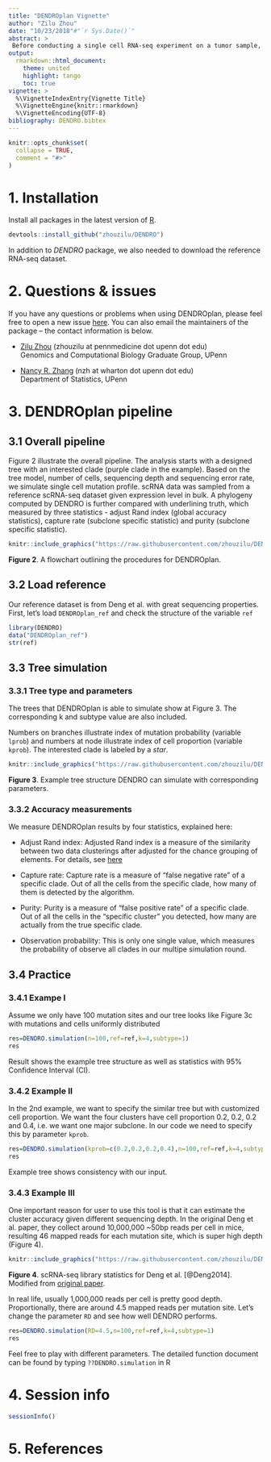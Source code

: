 ```yaml
---
title: "DENDROplan Vignette"
author: "Zilu Zhou"
date: "10/23/2018"#"`r Sys.Date()`"
abstract: >
 Before conducting a single cell RNA-seq experiment on a tumor sample, it is important to project how subclone detection power depends on the number of cells sequenced and the coverage per cell. To facilitate experiment design, we developed a tool, **DENDROplan** (Figure 2), that  predicts the expected clustering accuracy by DENDRO given sequencing parameters.  Given a tree structure and a target accuracy, **DENDROplan** computes the necessary read depth and number of cells needed based on the spike-in procedure described above. For more detail, please check our [biorixv preprint](www.rstudio.com)
output:
  rmarkdown::html_document:
    theme: united
    highlight: tango
    toc: true
vignette: >
  %\VignetteIndexEntry{Vignette Title}
  %\VignetteEngine{knitr::rmarkdown}
  %\VignetteEncoding{UTF-8}
bibliography: DENDRO.bibtex
---
```


```r
knitr::opts_chunk$set(
  collapse = TRUE,
  comment = "#>"
)
```

# 1. Installation
Install all packages in the latest version of [R](https://www.r-project.org/).
```r
devtools::install_github("zhouzilu/DENDRO")
```

In addition to *DENDRO* package, we also needed to download the reference RNA-seq dataset.

# 2. Questions & issues
If you have any questions or problems when using DENDROplan, please feel free to open a new issue [here](https://github.com/zhouzilu/DENDRO/issues). You can also email the maintainers of the package -- the contact information is below.

* [Zilu Zhou](https://statistics.wharton.upenn.edu/profile/zhouzilu/) (zhouzilu at pennmedicine dot upenn dot edu)
  <br>
  Genomics and Computational Biology Graduate Group, UPenn

* [Nancy R. Zhang](https://statistics.wharton.upenn.edu/profile/nzh/) (nzh at wharton dot upenn dot edu)
  <br>
  Department of Statistics, UPenn

# 3. DENDROplan pipeline
## 3.1 Overall pipeline

Figure 2 illustrate the overall pipeline. The analysis starts with a designed tree with an interested clade (purple clade in the example). Based on the tree model, number of cells, sequencing depth and sequencing error rate, we simulate single cell mutation profile. scRNA data was sampled from a reference scRNA-seq dataset given expression level in bulk. A phylogeny computed by DENDRO is further compared with underlining truth, which measured by three statistics - adjust Rand index (global accuracy statistics), capture rate (subclone specific statistic) and purity (subclone specific statistic). 
```r
knitr::include_graphics("https://raw.githubusercontent.com/zhouzilu/DENDRO/master/figure/Pkg_FIG-02.jpg")
```
  **Figure 2**. A flowchart outlining the procedures for DENDROplan. 

## 3.2 Load reference
Our reference dataset is from Deng et al. with great sequencing properties. First, let's load `DENDROplan_ref` and check the structure of the variable `ref`

```r
library(DENDRO)
data("DENDROplan_ref")
str(ref)
```

## 3.3  Tree simulation
### 3.3.1 Tree type and parameters

The trees that DENDROplan is able to simulate show at Figure 3. The corresponding k and subtype value are also included. 

Numbers on branches illustrate index of mutation probability (variable `lprob`) and numbers at node illustrate index of cell proportion (variable `kprob`). The interested clade is labeled by a *star*.

```r
knitr::include_graphics("https://raw.githubusercontent.com/zhouzilu/DENDRO/master/figure/Pkg_FIG-03.jpg")
```

  **Figure 3**. Example tree structure DENDRO can simulate with corresponding parameters.

### 3.3.2 Accuracy measurements

We measure DENDROplan results by four statistics, explained here:

* Adjust Rand index: Adjusted Rand index is a measure of the similarity between two data clusterings after adjusted for the chance grouping of elements. For details, see [here](https://en.wikipedia.org/wiki/Rand_index)

* Capture rate: Capture rate is a measure of “false negative rate” of a specific clade. Out of all the cells from the specific clade, how many of them is detected by the algorithm.

* Purity: Purity is a measure of “false positive rate” of a specific clade. Out of all the cells in the “specific cluster” you detected, how many are actually from the true specific clade.

* Observation probability: This is only one single value, which measures the probability of observe all clades in our multipe simulation round.

## 3.4 Practice
### 3.4.1 Exampe I

Assume we only have 100 mutation sites and our tree looks like Figure 3c with mutations and cells uniformly distributed

```r
res=DENDRO.simulation(n=100,ref=ref,k=4,subtype=1)
res
```

Result shows the example tree structure as well as statistics with 95% Confidence Interval (CI).

### 3.4.2 Example II

In the 2nd example, we want to specify the similar tree but with customized cell proportion. We want the four clusters have cell proportion 0.2, 0.2, 0.2 and 0.4, i.e. we want one major subclone. In our code we need to specify this by parameter `kprob`.

```r
res=DENDRO.simulation(kprob=c(0.2,0.2,0.2,0.4),n=100,ref=ref,k=4,subtype=1)
res
```

Example tree shows consistency with our input.

### 3.4.3 Example III

One important reason for user to use this tool is that it can estimate the cluster accuracy given different sequencing depth. In the original Deng et al. paper, they collect around 10,000,000 ~50bp reads per cell in mice, resulting 46 mapped reads for each mutation site, which is super high depth (Figure 4). 

```r
knitr::include_graphics("https://raw.githubusercontent.com/zhouzilu/DENDRO/master/figure/deng_stat-04.jpg")
```

  **Figure 4**. scRNA-seq library statistics for Deng et al. [@Deng2014]. Modified from [original paper](http://science.sciencemag.org/content/sci/suppl/2014/01/09/343.6167.193.DC1/Deng-SM.pdf).

In real life, usually 1,000,000 reads per cell is pretty good depth. Proportionally, there are around 4.5 mapped reads per mutation site. Let's change the parameter `RD` and see how well DENDRO performs.

```r
res=DENDRO.simulation(RD=4.5,n=100,ref=ref,k=4,subtype=1)
res
```

Feel free to play with different parameters. The detailed function document can be found by typing `??DENDRO.simulation` in R

# 4. Session info

```r
sessionInfo()
```

# 5. References

